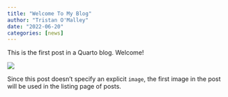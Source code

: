 ```yaml
---
title: "Welcome To My Blog"
author: "Tristan O'Malley"
date: "2022-06-20"
categories: [news]
---
```


This is the first post in a Quarto blog. Welcome!

![](thumbnail.jpg)

Since this post doesn't specify an explicit `image`, the first image in the post will be used in the listing page of posts.
